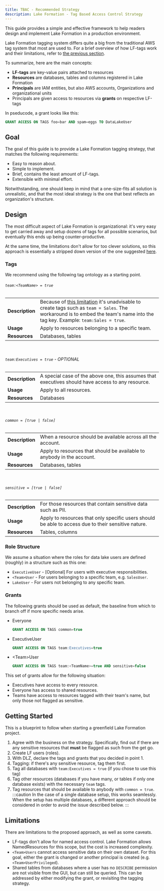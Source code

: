 ```yaml
---
title: TBAC - Recommended Strategy
description: Lake Formation - Tag Based Access Control Strategy
---
```


This guide provides a simple and effective framework to help readers design and implement Lake Formation in a production environment.

Lake Formation tagging system differs quite a big from the traditional AWS tag system that most are used to. For a brief overview of how LF-tags work and their limitations, refer to [the previous section](./lf-tbac-guide).

To summarize, here are the main concepts:
- **LF-tags** are key-value pairs attached to resources
- **Resources** are databases, tables and columns registered in Lake Formation
- **Principals** are IAM entities, but also AWS accounts, Organizations and organizational units
- Principals are given access to resources via **grants** on respective LF-tags

In pseducode, a grant looks like this:
```sql
GRANT ACCESS ON TAGS foo=bar AND spam=eggs TO DataLakeUser
```

## Goal

The goal of this guide is to provide a Lake Formation tagging strategy, that matches the following requirements:
- Easy to reason about.
- Simple to implement.
- Brief, contains the least amount of LF-tags.
- Extensible with minimal effort.

Notwithstanding, one should keep in mind that a one-size-fits all solution is unrealistic, and that the most ideal strategy is the one that best reflects an organization's structure.

## Design

The most difficult aspect of Lake Formation is organizational: it's very easy to get carried away and setup dozens of tags for all possible scenarios, but eventually this ends up being counter-productive.

At the same time, the limitations don't allow for too clever solutions, so this approach is essentially a stripped down version of the one suggested [here](https://aws.github.io/aws-lakeformation-best-practices/lf-tags/example-usecase/).

### Tags

We recommend using the following tag ontology as a starting point.

###### `team:<TeamName> = true`
|||
|-|-|
| **Description** | Because of [this limitation](https://aws.github.io/aws-lakeformation-best-practices/lf-tags/limitations/#limitation-1-you-can-only-attach-a-single-value-of-an-lf-tag-tag-to-a-resource) it's unadvisable to create tags such as `team = Sales`. The workaround is to embed the team's name into the tag key. Example: `team:Sales = true`.
| **Usage** | Apply to resources belonging to a specific team.
| **Resources** | Databases, tables

<br/>

###### `team:Executives = true` - OPTIONAL
|||
|-|-|
| **Description** | A special case of the above one, this assumes that executives should have access to any resource.
| **Usage** | Apply to all resources.
| **Resources** | Databases

<br/>

###### `common = [true | false]`
|||
|-|-|
| **Description** | When a resource should be available across all the account.
| **Usage** | Apply to resources that should be available to anybody in the account.
| **Resources** | Databases, tables

<br/>

###### `sensitive = [true | false]`
|||
|-|-|
| **Description** | For those resources that contain sensitive data such as PII.
| **Usage** | Apply to resources that only specific users should be able to access due to their sensitive nature.
| **Resources** | Tables, columns

### Role Structure

We assume a situation where the roles for data lake users are defined (roughly) in a structure such as this one:
- `ExecutiveUser` - [Optional] For users with executive responsibilities.
- `<Team>User` - For users belonging to a specific team, e.g. `SalesUser`.
- `LakeUser` - For users not belonging to any specific team.

### Grants

The following grants should be used as default, the baseline from which to branch off if more specific needs arise.
- Everyone
    ```sql
    GRANT ACCESS ON TAGS common=true
    ```
- ExecutiveUser
    ```sql
    GRANT ACCESS ON TAGS team:Executives=true
    ```
- \<Team>User
    ```sql
    GRANT ACCESS ON TAGS team:<TeamName>=true AND sensitive=false
    ```

This set of grants allow for the following situation:
- Executives have access to every resource.
- Everyone has access to shared resources.
- Teams have access to resources tagged with their team's name, but only those not flagged as sensitive.

## Getting Started

This is a blueprint to follow when starting a greenfield Lake Formation project.
1. Agree with the business on the strategy. Specifically, find out if there are any sensitive resources that **must** be flagged as such from the get go.
2. Create LF users (roles).
3. With DLZ, declare the tags and grants that you decided in point 1.
4. Tagging: if there's any sensitive resource, tag them first.
5. Tag all databases with `team:Executives = true` (if you chose to use this tag)
6. Tag other resources (databases if you have many, or tables if only one database exists) with the necessary `team` tags.
7. Tag resources that should be available to anybody with `common = true`.
    :::caution
    In the case of a single database setup, this works seamlessly. When the setup has multiple databases, a different approach should be considered in order to avoid the issue described below.
    :::

## Limitations

There are limitations to the proposed approach, as well as some caveats.
- LF-tags don't allow for named access control. Lake Formation allows NamedResources for this scope, but the cost is increased complexity.
- `<Team>Users` cannot access sensitive data on their own dataset. For this goal, either the grant is changed or another principal is created (e.g. `<Team>UserPrivileged`).
- Shared tables from databases where a user has no `DESCRIBE` permission are not visible from the GUI, but can still be queried.
This can be addressed by either modifying the grant, or revisiting the tagging strategy.